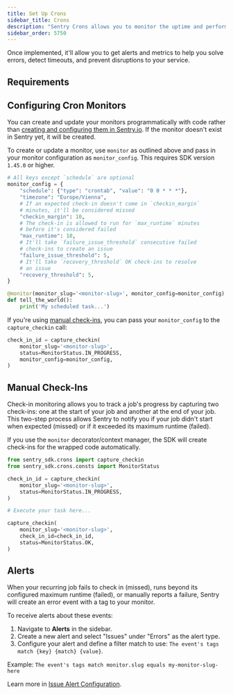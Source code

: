 ```yaml
---
title: Set Up Crons
sidebar_title: Crons
description: "Sentry Crons allows you to monitor the uptime and performance of any scheduled, recurring job in your application."
sidebar_order: 5750
---
```


Once implemented, it'll allow you to get alerts and metrics to help you solve errors, detect timeouts, and prevent disruptions to your service.

## Requirements

<PlatformContent includePath="crons/requirements" />

<PlatformContent includePath="crons/setup" />

## Configuring Cron Monitors

You can create and update your monitors programmatically with code rather than [creating and configuring them in Sentry.io](https://sentry.io/crons/create/). If the monitor doesn't exist in Sentry yet, it will be created.

To create or update a monitor, use `monitor` as outlined above and pass in your monitor configuration as `monitor_config`. This requires SDK version `1.45.0` or higher.

```python
# All keys except `schedule` are optional
monitor_config = {
    "schedule": {"type": "crontab", "value": "0 0 * * *"},
    "timezone": "Europe/Vienna",
    # If an expected check-in doesn't come in `checkin_margin`
    # minutes, it'll be considered missed
    "checkin_margin": 10,
    # The check-in is allowed to run for `max_runtime` minutes
    # before it's considered failed
    "max_runtime": 10,
    # It'll take `failure_issue_threshold` consecutive failed
    # check-ins to create an issue
    "failure_issue_threshold": 5,
    # It'll take `recovery_threshold` OK check-ins to resolve
    # an issue
    "recovery_threshold": 5,
}

@monitor(monitor_slug='<monitor-slug>', monitor_config=monitor_config)
def tell_the_world():
    print('My scheduled task...')
```

If you're using [manual check-ins](#check-ins), you can pass your `monitor_config` to the `capture_checkin` call:

```python
check_in_id = capture_checkin(
    monitor_slug='<monitor-slug>',
    status=MonitorStatus.IN_PROGRESS,
    monitor_config=monitor_config,
)
```

## Manual Check-Ins

Check-in monitoring allows you to track a job's progress by capturing two check-ins: one at the start of your job and another at the end of your job. This two-step process allows Sentry to notify you if your job didn't start when expected (missed) or if it exceeded its maximum runtime (failed).

If you use the `monitor` decorator/context manager, the SDK will create check-ins for the wrapped code automatically.

```python
from sentry_sdk.crons import capture_checkin
from sentry_sdk.crons.consts import MonitorStatus

check_in_id = capture_checkin(
    monitor_slug='<monitor-slug>',
    status=MonitorStatus.IN_PROGRESS,
)

# Execute your task here...

capture_checkin(
    monitor_slug='<monitor-slug>',
    check_in_id=check_in_id,
    status=MonitorStatus.OK,
)
```


## Alerts

When your recurring job fails to check in (missed), runs beyond its configured maximum runtime (failed), or manually reports a failure, Sentry will create an error event with a tag to your monitor.

To receive alerts about these events:

1. Navigate to **Alerts** in the sidebar.
2. Create a new alert and select "Issues" under "Errors" as the alert type.
3. Configure your alert and define a filter match to use: `The event's tags match {key} {match} {value}`.

Example: `The event's tags match monitor.slug equals my-monitor-slug-here`

<Include name="common-imgs/crons-alerts-example" />

Learn more in [Issue Alert Configuration](/product/alerts/create-alerts/issue-alert-config/).

<Include name="crons-rate-limits" />
